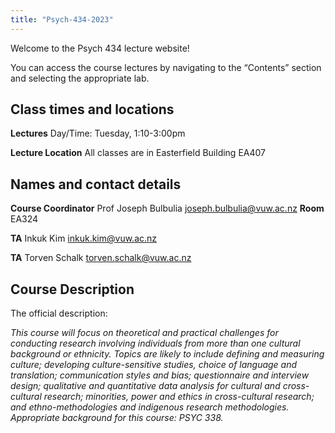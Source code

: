 ```yaml
---
title: "Psych-434-2023"
---
```



Welcome to the Psych 434 lecture website! 

You can access the course lectures by navigating to the "Contents" section and selecting the appropriate lab. 


## Class times and locations

**Lectures** Day/Time: Tuesday, 1:10-3:00pm

**Lecture Location** All classes are in Easterfield Building EA407


## Names and contact details

**Course Coordinator** Prof Joseph Bulbulia <joseph.bulbulia@vuw.ac.nz>
**Room** EA324 

**TA** Inkuk Kim  <inkuk.kim@vuw.ac.nz>

**TA** Torven Schalk <torven.schalk@vuw.ac.nz>



## Course Description 

The official description:

*This course will focus on theoretical and practical challenges for conducting research involving individuals from more than one cultural background or ethnicity. Topics are likely to include defining and measuring culture; developing culture-sensitive studies, choice of language and translation; communication styles and bias; questionnaire and interview design; qualitative and quantitative data analysis for cultural and cross-cultural research; minorities, power and ethics in cross-cultural research; and ethno-methodologies and indigenous research methodologies. Appropriate background for this course: PSYC 338. *


